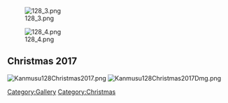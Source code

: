 [[File:128_3.png]]

[[File:128_4.png]]

==Christmas 2017==
[[File:Kanmusu128Christmas2017.png]] [[File:Kanmusu128Christmas2017Dmg.png]]

[[Category:Gallery]]
[[Category:Christmas]]